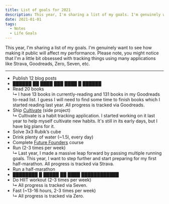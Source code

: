 ```yaml
---
title: List of goals for 2021
description: This year, I'm sharing a list of my goals. I'm genuinely want to see how making it public will affect my performance. I'm a little bit obsessed with tracking things using many applications like Strava, Goodreads, Zero, Seven, etc.
date: 2021-01-01
tags:
  - Notes
  - Life Goals
---
```


This year, I'm sharing a list of my goals. I'm genuinely want to see how making it public will affect my performance. Please note, you might notice that I'm a little bit obsessed with tracking things using many applications like Strava, Goodreads, Zero, Seven, etc.

---

- Publish 12 blog posts
- ██████ ██ ████ ███ ████ █ ██████
- Read 20 books<br />
  <span className="text-sm text-gray-500">
    ↳ I have 13 books in currently-reading and 131 books in my Goodreads to-read list. I guess I
    will need to find some time to finish books which I started reading last year. All progress is
    tracked via Goodreads.
  </span>
- Ship [Cultivate](https://cultivate.so) (side project)<br />
  <span className="text-sm text-gray-500">
    ↳ Cultivate is a habit tracking application. I started working on it last year to help myself
    cultivate new habits. It's still in its early days, but I have big plans for it.
  </span>
- Solve 3x3 Rubik’s cube
- Drink plenty of water (~1.5l, every day)
- Complete [Future Founders](https://www.startupschool.org/future-founders) course
- Run (2-3 times per week)<br />
  <span className="text-sm text-gray-500">
    ↳ Last year, I made a massive leap forward by passing multiple running goals. This year, I want
    to step further and start preparing for my first half-marathon. All progress is tracked via
    Strava.
  </span>
- Run a half-marathon
- ████████ █ █████ ██ ████ ████████████
- Do HIIT workout (2-3 times per week)<br />
  <span className="text-sm text-gray-500">↳ All progress is tracked via Seven.</span>
- Fast (~13-16 hours, 2-3 times per week)<br />
  <span className="text-sm text-gray-500">↳ All progress is tracked via Zero.</span>
